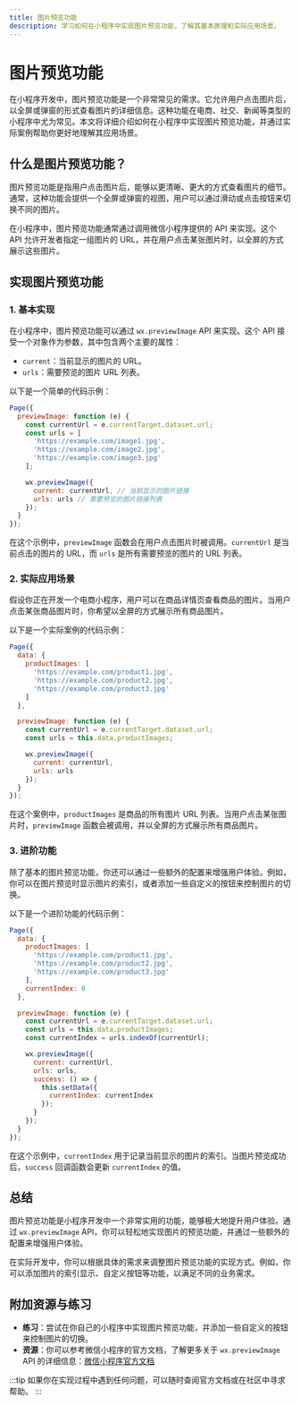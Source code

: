 ```yaml
---
title: 图片预览功能
description: 学习如何在小程序中实现图片预览功能，了解其基本原理和实际应用场景。
---
```


# 图片预览功能

在小程序开发中，图片预览功能是一个非常常见的需求。它允许用户点击图片后，以全屏或弹窗的形式查看图片的详细信息。这种功能在电商、社交、新闻等类型的小程序中尤为常见。本文将详细介绍如何在小程序中实现图片预览功能，并通过实际案例帮助你更好地理解其应用场景。

## 什么是图片预览功能？

图片预览功能是指用户点击图片后，能够以更清晰、更大的方式查看图片的细节。通常，这种功能会提供一个全屏或弹窗的视图，用户可以通过滑动或点击按钮来切换不同的图片。

在小程序中，图片预览功能通常通过调用微信小程序提供的 API 来实现。这个 API 允许开发者指定一组图片的 URL，并在用户点击某张图片时，以全屏的方式展示这些图片。

## 实现图片预览功能

### 1. 基本实现

在小程序中，图片预览功能可以通过 `wx.previewImage` API 来实现。这个 API 接受一个对象作为参数，其中包含两个主要的属性：

- `current`：当前显示的图片的 URL。
- `urls`：需要预览的图片 URL 列表。

以下是一个简单的代码示例：

```javascript
Page({
  previewImage: function (e) {
    const currentUrl = e.currentTarget.dataset.url;
    const urls = [
      'https://example.com/image1.jpg',
      'https://example.com/image2.jpg',
      'https://example.com/image3.jpg'
    ];

    wx.previewImage({
      current: currentUrl, // 当前显示的图片链接
      urls: urls // 需要预览的图片链接列表
    });
  }
});
```

在这个示例中，`previewImage` 函数会在用户点击图片时被调用。`currentUrl` 是当前点击的图片的 URL，而 `urls` 是所有需要预览的图片的 URL 列表。

### 2. 实际应用场景

假设你正在开发一个电商小程序，用户可以在商品详情页查看商品的图片。当用户点击某张商品图片时，你希望以全屏的方式展示所有商品图片。

以下是一个实际案例的代码示例：

```javascript
Page({
  data: {
    productImages: [
      'https://example.com/product1.jpg',
      'https://example.com/product2.jpg',
      'https://example.com/product3.jpg'
    ]
  },

  previewImage: function (e) {
    const currentUrl = e.currentTarget.dataset.url;
    const urls = this.data.productImages;

    wx.previewImage({
      current: currentUrl,
      urls: urls
    });
  }
});
```

在这个案例中，`productImages` 是商品的所有图片 URL 列表。当用户点击某张图片时，`previewImage` 函数会被调用，并以全屏的方式展示所有商品图片。

### 3. 进阶功能

除了基本的图片预览功能，你还可以通过一些额外的配置来增强用户体验。例如，你可以在图片预览时显示图片的索引，或者添加一些自定义的按钮来控制图片的切换。

以下是一个进阶功能的代码示例：

```javascript
Page({
  data: {
    productImages: [
      'https://example.com/product1.jpg',
      'https://example.com/product2.jpg',
      'https://example.com/product3.jpg'
    ],
    currentIndex: 0
  },

  previewImage: function (e) {
    const currentUrl = e.currentTarget.dataset.url;
    const urls = this.data.productImages;
    const currentIndex = urls.indexOf(currentUrl);

    wx.previewImage({
      current: currentUrl,
      urls: urls,
      success: () => {
        this.setData({
          currentIndex: currentIndex
        });
      }
    });
  }
});
```

在这个示例中，`currentIndex` 用于记录当前显示的图片的索引。当图片预览成功后，`success` 回调函数会更新 `currentIndex` 的值。

## 总结

图片预览功能是小程序开发中一个非常实用的功能，能够极大地提升用户体验。通过 `wx.previewImage` API，你可以轻松地实现图片的预览功能，并通过一些额外的配置来增强用户体验。

在实际开发中，你可以根据具体的需求来调整图片预览功能的实现方式。例如，你可以添加图片的索引显示、自定义按钮等功能，以满足不同的业务需求。

## 附加资源与练习

- **练习**：尝试在你自己的小程序中实现图片预览功能，并添加一些自定义的按钮来控制图片的切换。
- **资源**：你可以参考微信小程序的官方文档，了解更多关于 `wx.previewImage` API 的详细信息：[微信小程序官方文档](https://developers.weixin.qq.com/miniprogram/dev/api/media/image/wx.previewImage.html)

:::tip
如果你在实现过程中遇到任何问题，可以随时查阅官方文档或在社区中寻求帮助。
:::